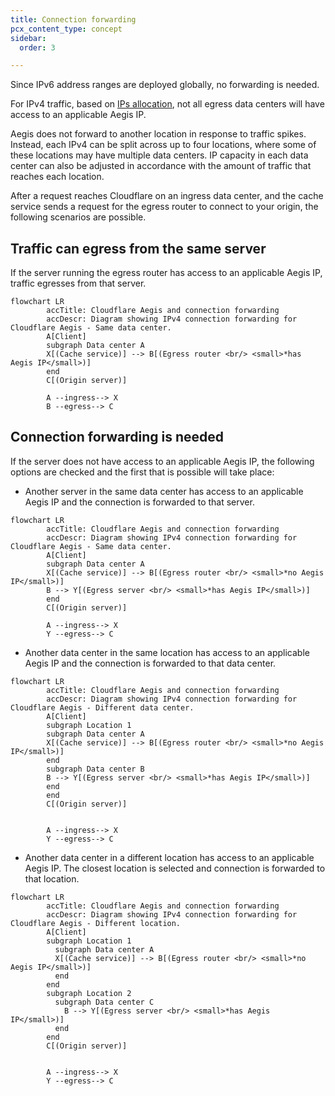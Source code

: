 ```yaml
---
title: Connection forwarding
pcx_content_type: concept
sidebar:
  order: 3

---
```


Since IPv6 address ranges are deployed globally, no forwarding is needed.

For IPv4 traffic, based on [IPs allocation](/aegis/about/ips-allocation/), not all egress data centers will have access to an applicable Aegis IP.

Aegis does not forward to another location in response to traffic spikes. Instead, each IPv4 can be split across up to four locations, where some of these locations may have multiple data centers. IP capacity in each data center can also be adjusted in accordance with the amount of traffic that reaches each location.

After a request reaches Cloudflare on an ingress data center, and the cache service sends a request for the egress router to connect to your origin, the following scenarios are possible.

## Traffic can egress from the same server

If the server running the egress router has access to an applicable Aegis IP, traffic egresses from that server.

```mermaid
flowchart LR
        accTitle: Cloudflare Aegis and connection forwarding
        accDescr: Diagram showing IPv4 connection forwarding for Cloudflare Aegis - Same data center.
        A[Client]
        subgraph Data center A
        X[(Cache service)] --> B[(Egress router <br/> <small>*has Aegis IP</small>)]
        end
        C[(Origin server)]

        A --ingress--> X
        B --egress--> C
```

## Connection forwarding is needed

If the server does not have access to an applicable Aegis IP, the following options are checked and the first that is possible will take place:

* Another server in the same data center has access to an applicable Aegis IP and the connection is forwarded to that server.

```mermaid
flowchart LR
        accTitle: Cloudflare Aegis and connection forwarding
        accDescr: Diagram showing IPv4 connection forwarding for Cloudflare Aegis - Same data center.
        A[Client]
        subgraph Data center A
        X[(Cache service)] --> B[(Egress router <br/> <small>*no Aegis IP</small>)]
        B --> Y[(Egress server <br/> <small>*has Aegis IP</small>)]
        end
        C[(Origin server)]

        A --ingress--> X
        Y --egress--> C
```

* Another data center in the same location has access to an applicable Aegis IP and the connection is forwarded to that data center.

```mermaid
flowchart LR
        accTitle: Cloudflare Aegis and connection forwarding
        accDescr: Diagram showing IPv4 connection forwarding for Cloudflare Aegis - Different data center.
        A[Client]
        subgraph Location 1
        subgraph Data center A
        X[(Cache service)] --> B[(Egress router <br/> <small>*no Aegis IP</small>)]
        end
        subgraph Data center B
        B --> Y[(Egress server <br/> <small>*has Aegis IP</small>)]
        end
        end
        C[(Origin server)]


        A --ingress--> X
        Y --egress--> C
```

* Another data center in a different location has access to an applicable Aegis IP. The closest location is selected and connection is forwarded to that location.

```mermaid
flowchart LR
        accTitle: Cloudflare Aegis and connection forwarding
        accDescr: Diagram showing IPv4 connection forwarding for Cloudflare Aegis - Different location.
        A[Client]
        subgraph Location 1
          subgraph Data center A
          X[(Cache service)] --> B[(Egress router <br/> <small>*no Aegis IP</small>)]
          end
        end
        subgraph Location 2
          subgraph Data center C
            B --> Y[(Egress server <br/> <small>*has Aegis IP</small>)]
          end
        end
        C[(Origin server)]


        A --ingress--> X
        Y --egress--> C
```
